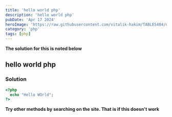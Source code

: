 ---
title: 'hello world php'
description: 'hello world php'
pubDate: 'Apr 17 2024'
heroImage: 'https://raw.githubusercontent.com/vitalik-hakim/TABLES404/main/error_b/php.png'
category: 'php'
tags: [php]
---

**The solution for this is noted below**

## hello world php

### Solution

```php
<?php
  echo "Hello WOrld";
?>
```
**Try other methods by searching on the site. That is if this doesn't work**
